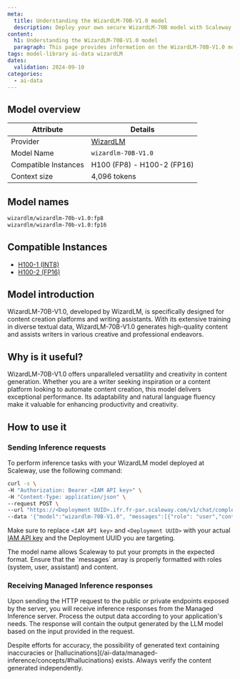 ```yaml
---
meta:
  title: Understanding the WizardLM-70B-V1.0 model
  description: Deploy your own secure WizardLM-70B model with Scaleway Managed Inference. Privacy-focused, fully managed.
content:
  h1: Understanding the WizardLM-70B-V1.0 model
  paragraph: This page provides information on the WizardLM-70B-V1.0 model
tags: model-library ai-data wizardLM
dates:
  validation: 2024-09-10
categories:
  - ai-data
---
```


## Model overview

| Attribute       | Details                            |
|-----------------|------------------------------------|
| Provider        | [WizardLM](https://wizardlm.github.io/) |
| Model Name      | `wizardlm-70B-V1.0`                |
| Compatible Instances | H100 (FP8) - H100-2 (FP16)    |
| Context size | 4,096 tokens    |

## Model names

```bash
wizardlm/wizardlm-70b-v1.0:fp8
wizardlm/wizardlm-70b-v1.0:fp16
```

## Compatible Instances

- [H100-1 (INT8)](https://www.scaleway.com/en/h100-pcie-try-it-now/)
- [H100-2 (FP16)](https://www.scaleway.com/en/h100-pcie-try-it-now/)

## Model introduction

WizardLM-70B-V1.0, developed by WizardLM, is specifically designed for content creation platforms and writing assistants.
With its extensive training in diverse textual data, WizardLM-70B-V1.0 generates high-quality content and assists writers in various creative and professional endeavors.

## Why is it useful?

WizardLM-70B-V1.0 offers unparalleled versatility and creativity in content generation. Whether you are a writer seeking inspiration or a content platform looking to automate content creation, this model delivers exceptional performance.
Its adaptability and natural language fluency make it valuable for enhancing productivity and creativity.

## How to use it

### Sending Inference requests

To perform inference tasks with your WizardLM model deployed at Scaleway, use the following command:

```bash
curl -s \
-H "Authorization: Bearer <IAM API key>" \
-H "Content-Type: application/json" \
--request POST \
--url "https://<Deployment UUID>.ifr.fr-par.scaleway.com/v1/chat/completions" \
--data '{"model":"wizardlm-70B-V1.0", "messages":[{"role": "user","content": "Say hello to Scaleway's Inference"}], "max_tokens": 200, "top_p": 1, "temperature": 1, "stream": false}'
```

Make sure to replace `<IAM API key>` and `<Deployment UUID>` with your actual [IAM API key](/identity-and-access-management/iam/how-to/create-api-keys/) and the Deployment UUID you are targeting.

<Message type="tip">
  The model name allows Scaleway to put your prompts in the expected format.
</Message>

<Message type="note">
  Ensure that the `messages` array is properly formatted with roles (system, user, assistant) and content.
</Message>

### Receiving Managed Inference responses

Upon sending the HTTP request to the public or private endpoints exposed by the server, you will receive inference responses from the Managed Inference server.
Process the output data according to your application's needs. The response will contain the output generated by the LLM model based on the input provided in the request.

<Message type="note">
  Despite efforts for accuracy, the possibility of generated text containing inaccuracies or [hallucinations](/ai-data/managed-inference/concepts/#hallucinations) exists. Always verify the content generated independently.
</Message>